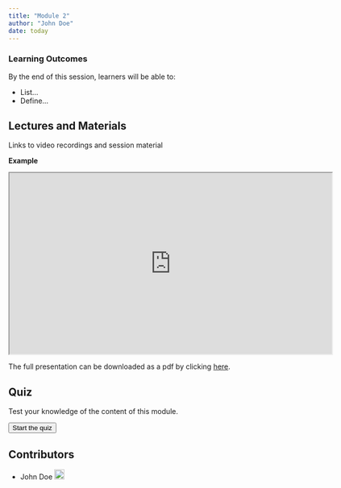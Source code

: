 ```yaml
---
title: "Module 2"
author: "John Doe"
date: today
---
```


::: {.callout-tip}
### Learning Outcomes

By the end of this session, learners will be able to:

- List...
- Define...
:::

## Lectures and Materials

Links to video recordings and session material

**Example**

<iframe src="https://docs.google.com/presentation/d/1vKoL-0AzID9tPM3HwcnvclJPJOnygMJS/preview" width="640" height="360" allow="autoplay"></iframe>
The full presentation can be downloaded as a pdf by clicking [here](https://docs.google.com/presentation/d/1vKoL-0AzID9tPM3HwcnvclJPJOnygMJS/export?format=pdf).

## Quiz

Test your knowledge of the content of this module.

<button class="hp5-button" onclick="initH5P('quiz_2')"> Start the quiz</button>

<div class="quiz-box quiz_2"></div>

## Contributors

- John Doe <a href="https://orcid.org/0009-XXXX" rel="orcid"><img src="img/ORCID_Logomark.png" alt="" width="20" height="20"/></a>
